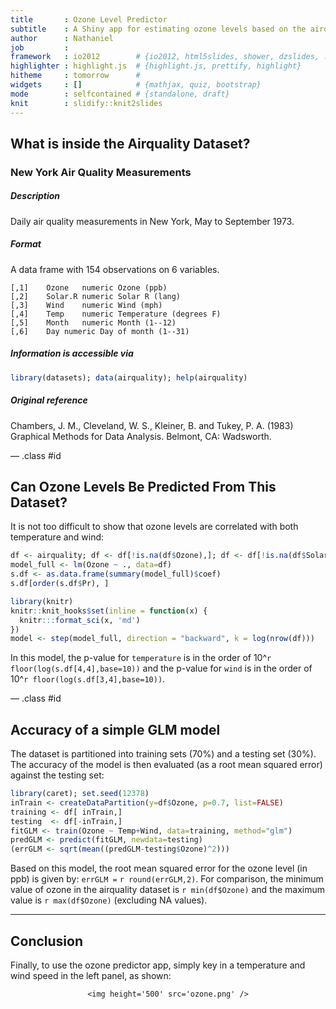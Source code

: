 ```yaml
---
title       : Ozone Level Predictor
subtitle    : A Shiny app for estimating ozone levels based on the airquality dataset
author      : Nathaniel
job         : 
framework   : io2012        # {io2012, html5slides, shower, dzslides, ...}
highlighter : highlight.js  # {highlight.js, prettify, highlight}
hitheme     : tomorrow      # 
widgets     : []            # {mathjax, quiz, bootstrap}
mode        : selfcontained # {standalone, draft}
knit        : slidify::knit2slides
---
```


<style>
.title-slide {
  background-color: purple; /* FFAFFF */
}
.title-slide hgroup > h1,
.title-slide hgroup > h2 {
  color: white;
}
.title-slide hgroup > p {
  color: white;
}
</style>

## What is inside the Airquality Dataset?

### New York Air Quality Measurements

##### Description

Daily air quality measurements in New York, May to September 1973.

##### Format

A data frame with 154 observations on 6 variables.

```
[,1]	Ozone	numeric	Ozone (ppb)
[,2]	Solar.R	numeric	Solar R (lang)
[,3]	Wind	numeric	Wind (mph)
[,4]	Temp	numeric	Temperature (degrees F)
[,5]	Month	numeric	Month (1--12)
[,6]	Day	numeric	Day of month (1--31)
```

##### Information is accessible via

```r
library(datasets); data(airquality); help(airquality)
```

##### Original reference

Chambers, J. M., Cleveland, W. S., Kleiner, B. and Tukey, P. A. (1983) Graphical Methods for Data Analysis. Belmont, CA: Wadsworth.

--- .class #id 

## Can Ozone Levels Be Predicted From This Dataset?

It is not too difficult to show that ozone levels are correlated with both temperature and wind:
```r
df <- airquality; df <- df[!is.na(df$Ozone),]; df <- df[!is.na(df$Solar.R),]
model_full <- lm(Ozone ~ ., data=df)
s.df <- as.data.frame(summary(model_full)$coef)
s.df[order(s.df$Pr), ]
```

```r
library(knitr)
knitr::knit_hooks$set(inline = function(x) {
  knitr:::format_sci(x, 'md')
})
model <- step(model_full, direction = "backward", k = log(nrow(df)))
```

In this model, the p-value for `temperature` is in the order of 10\^`r floor(log(s.df[4,4],base=10))` and the p-value for `wind` is in the order of 10\^`r floor(log(s.df[3,4],base=10))`.

--- .class #id 

## Accuracy of a simple GLM model

The dataset is partitioned into training sets (70%) and a testing set (30%). The accuracy of the model is then evaluated (as a root mean squared error) against the testing set:
```r
library(caret); set.seed(12378)
inTrain <- createDataPartition(y=df$Ozone, p=0.7, list=FALSE)
training <- df[ inTrain,]
testing  <- df[-inTrain,]
fitGLM <- train(Ozone ~ Temp+Wind, data=training, method="glm") 
predGLM <- predict(fitGLM, newdata=testing)
(errGLM <- sqrt(mean((predGLM-testing$Ozone)^2)))
```
Based on this model, the root mean squared error for the ozone level (in ppb) is given by: `errGLM =` `r round(errGLM,2)`.  For comparison, the minimum value of ozone in the airquality dataset is `r min(df$Ozone)` and the maximum value is `r max(df$Ozone)` (excluding NA values).

---

## Conclusion

Finally, to use the ozone predictor app, simply key in a temperature and wind speed in the left panel, as shown:

<div style='text-align: center;'>
    <img height='500' src='ozone.png' />
</div>
